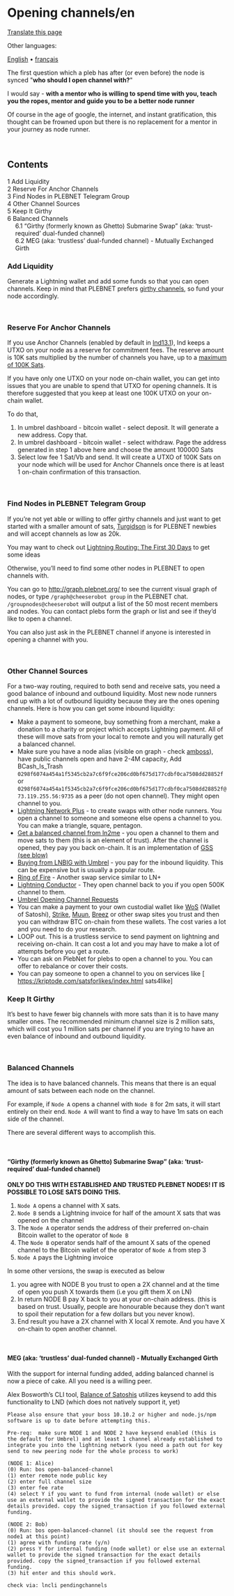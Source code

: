 <span id="opening-channelsen"></span>
= Opening channels/en =

<div class="mw-pt-translate-header noprint" dir="ltr" lang="en">

[[Special_Translate_amp_group_page_Opening_channels_amp_language_en_amp_action_page_amp_filter_.html|Translate this page]]

</div>
<div class="mw-parser-output">

<div class="mw-pt-languages noprint" lang="en" dir="ltr">

<div class="mw-pt-languages-label">

Other languages:

</div>
<div class="mw-pt-languages-list">

[[/plebnet.wiki/wiki/Opening_channels|English]] • ‎[[/plebnet.wiki/wiki/Opening_channels/fr|français]]

</div>

</div>
The first question which a pleb has after (or even before) the node is synced &quot;'''who should I open channel with?'''&quot;

I would say - '''with a mentor who is willing to spend time with you, teach you the ropes, mentor and guide you to be a better node runner'''

Of course in the age of google, the internet, and instant gratification, this thought can be frowned upon but there is no replacement for a mentor in your journey as node runner.

<br />


<div id="toc" class="toc" role="navigation" aria-labelledby="mw-toc-heading">

<div class="toctitle" lang="en" dir="ltr">

<span id="mw-toc-heading"></span>
== Contents ==

<span class="toctogglespan"></span>

</div>
* [[#Add_Liquidity|<span class="tocnumber">1</span> <span class="toctext">Add Liquidity</span>]]
* [[#Reserve_For_Anchor_Channels|<span class="tocnumber">2</span> <span class="toctext">Reserve For Anchor Channels</span>]]
* [[#Find_Nodes_in_PLEBNET_Telegram_Group|<span class="tocnumber">3</span> <span class="toctext">Find Nodes in PLEBNET Telegram Group</span>]]
* [[#Other_Channel_Sources|<span class="tocnumber">4</span> <span class="toctext">Other Channel Sources</span>]]
* [[#Keep_It_Girthy|<span class="tocnumber">5</span> <span class="toctext">Keep It Girthy</span>]]
* [[#Balanced_Channels|<span class="tocnumber">6</span> <span class="toctext">Balanced Channels</span>]]
** [[#.E2.80.9CGirthy_.28formerly_known_as_Ghetto.29_Submarine_Swap.E2.80.9D_.28aka:_.E2.80.98trust-required.E2.80.99_dual-funded_channel.29|<span class="tocnumber">6.1</span> <span class="toctext">“Girthy (formerly known as Ghetto) Submarine Swap” (aka: ‘trust-required’ dual-funded channel)</span>]]
** [[#MEG_.28aka:_.E2.80.98trustless.E2.80.99_dual-funded_channel.29_-_Mutually_Exchanged_Girth|<span class="tocnumber">6.2</span> <span class="toctext">MEG (aka: ‘trustless’ dual-funded channel) - Mutually Exchanged Girth</span>]]


</div>
<span id="add-liquidity"></span>
=== <span id="Add_Liquidity" class="mw-headline">Add Liquidity</span> ===

Generate a Lightning wallet and add some funds so that you can open channels. Keep in mind that PLEBNET prefers [[/plebnet.wiki/wiki/Special:MyLanguage/#keep-it-girthy|girthy channels]], so fund your node accordingly.

<br />


<span id="reserve-for-anchor-channels"></span>
=== <span id="Reserve_For_Anchor_Channels" class="mw-headline">Reserve For Anchor Channels</span> ===

If you use Anchor Channels (enabled by default in [https://github.com/lightningnetwork/lnd/releases lnd13.1]), lnd keeps a UTXO on your node as a reserve for commitment fees. The reserve amount is 10K sats multiplied by the number of channels you have, up to a [https://github.com/lightningnetwork/lnd/pull/5274 maximum of 100K Sats].

If you have only one UTXO on your node on-chain wallet, you can get into issues that you are unable to spend that UTXO for opening channels. It is therefore suggested that you keep at least one 100K UTXO on your on-chain wallet.

To do that,

# In umbrel dashboard - bitcoin wallet - select deposit. It will generate a new address. Copy that.
# In umbrel dashboard - bitcoin wallet - select withdraw. Page the address generated in step 1 above here and choose the amount 100000 Sats
# Select low fee 1 Sat/Vb and send. It will create a UTXO of 100K Sats on your node which will be used for Anchor Channels once there is at least 1 on-chain confirmation of this transaction.

<br />


<span id="find-nodes-in-plebnet-telegram-group"></span>
=== <span id="Find_Nodes_in_PLEBNET_Telegram_Group" class="mw-headline">Find Nodes in PLEBNET Telegram Group</span> ===

If you’re not yet able or willing to offer girthy channels and just want to get started with a smaller amount of sats, [https://amboss.space/node/0381de1709efbda38f9afd2d47399caa19a2630c0c795acd24755efa442685fc7d Turgidson] is for PLEBNET newbies and will accept channels as low as 20k.

You may want to check out [https://www.youtube.com/watch?v=qnj-ix45tVw Lightning Routing: The First 30 Days] to get some ideas

Otherwise, you’ll need to find some other nodes in PLEBNET to open channels with.

You can go to http://graph.plebnet.org/ to see the current visual graph of nodes, or type <code>/graph@cheeserobot group</code> in the PLEBNET chat. <code>/groupnodes@cheeserobot</code> will output a list of the 50 most recent members and nodes. You can contact plebs form the graph or list and see if they’d like to open a channel.

You can also just ask in the PLEBNET channel if anyone is interested in opening a channel with you.

<br />


<span id="other-channel-sources"></span>
=== <span id="Other_Channel_Sources" class="mw-headline">Other Channel Sources</span> ===

For a two-way routing, required to both send and receive sats, you need a good balance of inbound and outbound liquidity. Most new node runners end up with a lot of outbound liquidity because they are the ones opening channels. Here is how you can get some inbound liquidity:

* Make a payment to someone, buy something from a merchant, make a donation to a charity or project which accepts Lightning payment. All of these will move sats from your local to remote and you will naturally get a balanced channel.
* Make sure you have a node alias (visible on graph - check [https://amboss.space/ amboss]), have public channels open and have 2-4M capacity, Add BCash_Is_Trash <code>0298f6074a454a1f5345cb2a7c6f9fce206cd0bf675d177cdbf0ca7508dd28852f</code> or <code>0298f6074a454a1f5345cb2a7c6f9fce206cd0bf675d177cdbf0ca7508dd28852f@73.119.255.56:9735</code> as a peer (do not open channel). They might open channel to you.
* [https://lightningnetwork.plus/ Lightning Network Plus] - to create swaps with other node runners. You open a channel to someone and someone else opens a channel to you. You can make a triangle, square, pentagon.
* [https://lightningto.me/ Get a balanced channel from ln2me] - you open a channel to them and move sats to them (this is an element of trust). After the channel is opened, they pay you back on-chain. It is an implementation of [https://plebnet.wiki/wiki/Opening_channels#.E2.80.9CGirthy_.28formerly_known_as_Ghetto.29_Submarine_Swap.E2.80.9D_.28aka:_.E2.80.98trust-required.E2.80.99_dual-funded_channel.29 GSS (see blow)]
* [https://community.getumbrel.com/t/instructions-to-get-an-incoming-channel-from-lnbig-with-umbrel/1541 Buying from LNBIG with Umbrel] - you pay for the inbound liquidity. This can be expensive but is usually a popular route.
* [https://github.com/Rings-of-Fire/ring-of-fire/wiki Ring of Fire] - Another swap service similar to LN+
* [https://mainnet.lightningconductor.net/ Lightning Conductor] - They open channel back to you if you open 500K channel to them.
* [https://community.getumbrel.com/t/opening-channels-requests/66 Umbrel Opening Channel Requests]
* You can make a payment to your own custodial wallet like [https://www.walletofsatoshi.com WoS] (Wallet of Satoshi), [https://strike.me Strike], [https://muun.com Muun], [https://breez.technology Breez] or other swap sites you trust and then you can withdraw BTC on-chain from these wallets. The cost varies a lot and you need to do your research.
* LOOP out. This is a trustless service to send payment on lightning and receiving on-chain. It can cost a lot and you may have to make a lot of attempts before you get a route.
* You can ask on PlebNet for plebs to open a channel to you. You can offer to rebalance or cover their costs.
* You can pay someone to open a channel to you on services like [ https://kriptode.com/satsforlikes/index.html sats4like]

<span id="keep-it-girthy"></span>
=== <span id="Keep_It_Girthy" class="mw-headline">Keep It Girthy</span> ===

It’s best to have fewer big channels with more sats than it is to have many smaller ones. The recommended minimum channel size is 2 million sats, which will cost you 1 million sats per channel if you are trying to have an even balance of inbound and outbound liquidity.

<br />


<span id="balanced-channels"></span>
=== <span id="Balanced_Channels" class="mw-headline">Balanced Channels</span> ===

The idea is to have balanced channels. This means that there is an equal amount of sats between each node on the channel.

For example, if <code>Node A</code> opens a channel with <code>Node B</code> for 2m sats, it will start entirely on their end. <code>Node A</code> will want to find a way to have 1m sats on each side of the channel.

There are several different ways to accomplish this.

<br />


<span id="girthy-formerly-known-as-ghetto-submarine-swap-aka-trust-required-dual-funded-channel"></span>
==== <span id="“Girthy_(formerly_known_as_Ghetto)_Submarine_Swap”_(aka:_‘trust-required’_dual-funded_channel)"></span><span id=".E2.80.9CGirthy_.28formerly_known_as_Ghetto.29_Submarine_Swap.E2.80.9D_.28aka:_.E2.80.98trust-required.E2.80.99_dual-funded_channel.29" class="mw-headline">“Girthy (formerly known as Ghetto) Submarine Swap” (aka: ‘trust-required’ dual-funded channel)</span> ====

'''ONLY DO THIS WITH ESTABLISHED AND TRUSTED PLEBNET NODES! IT IS POSSIBLE TO LOSE SATS DOING THIS.'''

# <code>Node A</code> opens a channel with X sats.
# <code>Node B</code> sends a Lightning invoice for half of the amount X sats that was opened on the channel
# The <code>Node A</code> operator sends the address of their preferred on-chain Bitcoin wallet to the operator of <code>Node B</code>
# The <code>Node B</code> operator sends half of the amount X sats of the opened channel to the Bitcoin wallet of the operator of <code>Node A</code> from step 3
# <code>Node A</code> pays the Lightning invoice

In some other versions, the swap is executed as below

# you agree with NODE B you trust to open a 2X channel and at the time of open you push X towards them (i.e you gift them X on LN)
# In return NODE B pay X back to you at your on-chain address. (this is based on trust. Usually, people are honourable because they don't want to spoil their reputation for a few dollars but you never know).
# End result you have a 2X channel with X local X remote. And you have X on-chain to open another channel.

<br />


<span id="meg-aka-trustless-dual-funded-channel---mutually-exchanged-girth"></span>
==== <span id="MEG_(aka:_‘trustless’_dual-funded_channel)_-_Mutually_Exchanged_Girth"></span><span id="MEG_.28aka:_.E2.80.98trustless.E2.80.99_dual-funded_channel.29_-_Mutually_Exchanged_Girth" class="mw-headline">MEG (aka: ‘trustless’ dual-funded channel) - Mutually Exchanged Girth</span> ====

With the support for internal funding added, adding balanced channel is now a piece of cake. All you need is a willing peer.

Alex Bosworth’s CLI tool, [https://github.com/alexbosworth/balanceofsatoshis Balance of Satoshis] utilizes keysend to add this functionality to LND (which does not natively support it, yet)

<pre>Please also ensure that your boss 10.10.2 or higher and node.js/npm software is up to date before attempting this.</pre>
<pre>Pre-req:  make sure NODE 1 and NODE 2 have keysend enabled (this is the default for Umbrel) and at least 1 channel already established to integrate you into the lightning network (you need a path out for key send to new peering node for the whole process to work)

(NODE 1: Alice)
(0) Run: bos open-balanced-channel
(1) enter remote node public key
(2) enter full channel size
(3) enter fee rate
(4) select Y if you want to fund from internal (node wallet) or else use an external wallet to provide the signed transaction for the exact details provided. copy the signed_transaction if you followed external funding.

(NODE 2: Bob)
(0) Run: bos open-balanced-channel (it should see the request from node1 at this point)
(1) agree with funding rate (y/n)
(2) press Y for internal funding (node wallet) or else use an external wallet to provide the signed transaction for the exact details provided. copy the signed_transaction if you followed external funding.
(3) hit enter and this should work.

check via: lncli pendingchannels</pre>

</div>
